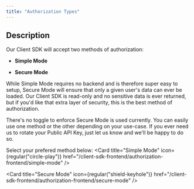 ```yaml
---
title: "Authorization Types"
---
```


## Description

Our Client SDK will accept two methods of authorization:

- **Simple Mode**

- **Secure Mode**

While Simple Mode requires no backend and is therefore super easy to setup, Secure Mode will ensure that only a given user's data can ever be loaded. Our Client SDK is read-only and no sensitive data is ever returned, but if you'd like that extra layer of security, this is the best method of authorization.

<Note>
There's no toggle to enforce Secure Mode is used currently. You can easily use one method or the other depending on your use-case. If you ever need us to rotate your Public API Key, just let us know and we'll be happy to do so.

</Note>

Select your prefered method below:
<CardGroup>
<Card
  title="Simple Mode"
  icon={regular("circle-play")}
  href="/client-sdk-frontend/authorization-frontend/simple-mode"
/>

<Card
  title="Secure Mode"
  icon={regular("shield-keyhole")}
  href="/client-sdk-frontend/authorization-frontend/secure-mode"
/>
</CardGroup>


